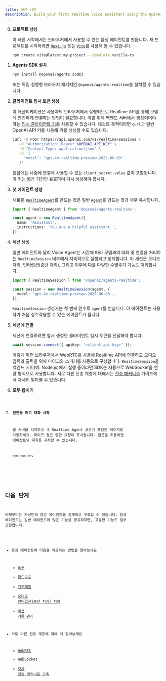 ```yaml
---
title: 빠른 시작
description: Build your first realtime voice assistant using the OpenAI Agents SDK in minutes.
---
```



<Steps>

0. **프로젝트 생성**

   이 빠른 시작에서는 브라우저에서 사용할 수 있는 음성 에이전트를 만듭니다. 새 프로젝트를 시작하려면 [`Next.js`](https://nextjs.org/docs/getting-started/installation) 또는 [`Vite`](https://vite.dev/guide/installation.html)를 사용해 볼 수 있습니다.

   ```bash
   npm create vite@latest my-project --template vanilla-ts
   ```

1. **Agents SDK 설치**

   ```bash
   npm install @openai/agents zod@3
   ```

   또는 독립 실행형 브라우저 패키지인 `@openai/agents-realtime`를 설치할 수 있습니다.

2. **클라이언트 임시 토큰 생성**

   이 애플리케이션은 사용자의 브라우저에서 실행되므로 Realtime API를 통해 모델에 안전하게 연결하는 방법이 필요합니다. 이를 위해 백엔드 서버에서 생성되어야 하는 [임시 클라이언트 키](https://platform.openai.com/docs/guides/realtime#creating-an-ephemeral-token)를 사용할 수 있습니다. 테스트 목적이라면 `curl`과 일반 OpenAI API 키를 사용해 키를 생성할 수도 있습니다.

   ```bash
   curl -X POST https://api.openai.com/v1/realtime/sessions \
      -H "Authorization: Bearer $OPENAI_API_KEY" \
      -H "Content-Type: application/json" \
      -d '{
        "model": "gpt-4o-realtime-preview-2025-06-03"
      }'
   ```

   응답에는 나중에 연결에 사용할 수 있는 `client_secret.value` 값이 포함됩니다. 이 키는 짧은 기간만 유효하며 다시 생성해야 합니다.

3. **첫 에이전트 생성**

   새로운 [`RealtimeAgent`](/openai-agents-js/openai/agents-realtime/classes/realtimeagent/)를 만드는 것은 일반 [`Agent`](/openai-agents-js/ko/guides/agents)를 만드는 것과 매우 유사합니다.

   ```typescript
   import { RealtimeAgent } from '@openai/agents-realtime';

   const agent = new RealtimeAgent({
     name: 'Assistant',
     instructions: 'You are a helpful assistant.',
   });
   ```

4. **세션 생성**

   일반 에이전트와 달리 Voice Agent는 시간에 따라 모델과의 대화 및 연결을 처리하는 `RealtimeSession` 내부에서 지속적으로 실행되고 청취합니다. 이 세션은 오디오 처리, 인터럽션(중단 처리), 그리고 이후에 다룰 다양한 수명주기 기능도 처리합니다.

   ```typescript
   import { RealtimeSession } from '@openai/agents-realtime';

   const session = new RealtimeSession(agent, {
     model: 'gpt-4o-realtime-preview-2025-06-03',
   });
   ```

   `RealtimeSession` 생성자는 첫 번째 인수로 `agent`를 받습니다. 이 에이전트는 사용자가 처음 상호작용할 수 있는 에이전트가 됩니다.

5. **세션에 연결**

   세션에 연결하려면 앞서 생성한 클라이언트 임시 토큰을 전달해야 합니다.

   ```typescript
   await session.connect({ apiKey: '<client-api-key>' });
   ```

   이렇게 하면 브라우저에서 WebRTC를 사용해 Realtime API에 연결하고 오디오 입력과 출력을 위해 마이크와 스피커를 자동으로 구성합니다. `RealtimeSession`을 백엔드 서버(예: Node.js)에서 실행 중이라면 SDK는 자동으로 WebSocket을 연결 방식으로 사용합니다. 서로 다른 전송 계층에 대해서는 [전송 메커니즘](/openai-agents-js/ko/guides/voice-agents/transport) 가이드에서 자세히 알아볼 수 있습니다.

6. **모두 합치기**

   <Code lang="typescript" code={helloWorldExample} />

7. **엔진을 켜고 대화 시작**

   웹 서버를 시작하고 새 Realtime Agent 코드가 포함된 페이지로 이동하세요. 마이크 접근 권한 요청이 표시됩니다. 접근을 허용하면 에이전트와 대화를 시작할 수 있습니다.

   ```bash
   npm run dev
   ```

</Steps>

## 다음 단계

이제부터는 자신만의 음성 에이전트를 설계하고 구축할 수 있습니다. 음성 에이전트는 일반 에이전트와 많은 기능을 공유하지만, 고유한 기능도 일부 포함합니다.

- 음성 에이전트에 다음을 제공하는 방법을 알아보세요
  - [도구](/openai-agents-js/ko/guides/voice-agents/build#tools)
  - [핸드오프](/openai-agents-js/ko/guides/voice-agents/build#handoffs)
  - [가드레일](/openai-agents-js/ko/guides/voice-agents/build#guardrails)
  - [오디오 인터럽션(중단 처리) 처리](/openai-agents-js/ko/guides/voice-agents/build#audio-interruptions)
  - [세션 기록 관리](/openai-agents-js/ko/guides/voice-agents/build#session-history)

- 서로 다른 전송 계층에 대해 더 알아보세요
  - [WebRTC](/openai-agents-js/ko/guides/voice-agents/transport#connecting-over-webrtc)
  - [WebSocket](/openai-agents-js/ko/guides/voice-agents/transport#connecting-over-websocket)
  - [자체 전송 메커니즘 구축](/openai-agents-js/ko/guides/voice-agents/transport#building-your-own-transport-mechanism)
